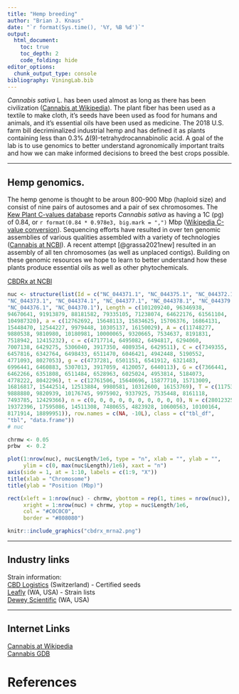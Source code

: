 ```yaml
---
title: "Hemp breeding"
author: "Brian J. Knaus"
date: "`r format(Sys.time(), '%Y, %B %d')`"
output:
  html_document:
    toc: true
    toc_depth: 2
    code_folding: hide
editor_options: 
  chunk_output_type: console
bibliography: ViningLab.bib
---
```



*Cannabis sativa* L. has been used almost as long as there has been civilization ([Cannabis at Wikipedia](https://en.wikipedia.org/wiki/Cannabis)).
The plant fiber has been used as a textile to make cloth, it's seeds have been used as food for humans and animals, and it's essential oils have been used as medicine.
The 2018 U.S. farm bill decriminalized industrial hemp and has defined it as plants containing less than 0.3% $\Delta$(9)-tetrahydrocannabinolic acid.
A goal of the lab is to use genomics to better understand agronomically important traits and how we can make informed decisions to breed the best crops possible. 


___


## Hemp genomics.


The hemp genome is thought to be aroun 800-900 Mbp (haploid size) and consist of nine pairs of autosomes and a pair of sex chromosomes.
The [Kew Plant C-values database](https://cvalues.science.kew.org/search/angiosperm) reports *Cannabis sativa* as having a 1C (pg) of 0.84, or `r format(0.84 * 0.978e3, big.mark = ",")` Mbp  ([Wikipedia C-value conversion](https://en.wikipedia.org/wiki/C-value)).
Sequencing efforts have resulted in over ten genomic assemblies of various qualities assembled with a variety of technologies ([Cannabis at NCBI](https://www.ncbi.nlm.nih.gov/search/all/?term=cannabis%20)).
A recent attempt [@grassa2021new] resulted in an assembly of all ten chromosomes (as well as unplaced contigs).
Building on these genomic resources we hope to learn to better understand how these plants produce essential oils as well as other phytochemicals.


[CBDRx at NCBI](https://www.ncbi.nlm.nih.gov/genome/11681?genome_assembly_id=897706)


```r
nuc <- structure(list(Id = c("NC_044371.1", "NC_044375.1", "NC_044372.1", 
"NC_044373.1", "NC_044374.1", "NC_044377.1", "NC_044378.1", "NC_044379.1", 
"NC_044376.1", "NC_044370.1"), Length = c(101209240, 96346938, 
94670641, 91913879, 88181582, 79335105, 71238074, 64622176, 61561104, 
104987320), a = c(12762692, 15648113, 15834625, 15706376, 16864131, 
15448470, 12544227, 9979448, 10305137, 16150029), A = c(11748277, 
9880538, 9810980, 10180981, 10000065, 9320665, 7534637, 8191831, 
7518942, 12415232), c = c(4717714, 6495082, 6494817, 6294060, 
7007138, 6429275, 5306040, 3917350, 4089354, 6429511), C = c(7349355, 
6457816, 6342764, 6498433, 6511470, 6046421, 4942448, 5190552, 
4771093, 8027053), g = c(4737281, 6501151, 6541912, 6321483, 
6996441, 6460883, 5307013, 3917059, 4120057, 6440113), G = c(7366441, 
6462266, 6351808, 6511484, 6528963, 6025024, 4953814, 5184073, 
4778222, 8042296), t = c(12761506, 15640696, 15877710, 15713009, 
16816817, 15442514, 12513884, 9980581, 10312600, 16153769), T = c(11753649, 
9888880, 9820939, 10176745, 9975902, 9337925, 7535448, 8161118, 
7493785, 12429366), n = c(0, 0, 0, 0, 0, 0, 0, 0, 0, 0), N = c(28012325, 
19372396, 17595086, 14511308, 7480655, 4823928, 10600563, 10100164, 
8171914, 18899951)), row.names = c(NA, -10L), class = c("tbl_df", 
"tbl", "data.frame"))
# nuc

```



```r

chrmw <- 0.05
prbw  <- 0.2

plot(1:nrow(nuc), nuc$Length/1e6, type = "n", xlab = "", ylab = "",
     ylim = c(0, max(nuc$Length)/1e6), xaxt = "n")
axis(side = 1, at = 1:10, labels = c(1:9, "X"))
title(xlab = "Chromosome")
title(ylab = "Position (Mbp)")

rect(xleft = 1:nrow(nuc) - chrmw, ybottom = rep(1, times = nrow(nuc)), 
     xright = 1:nrow(nuc) + chrmw, ytop = nuc$Length/1e6, 
     col = "#C0C0C0",
     border = "#808080")

```




```r
knitr::include_graphics("cbdrx_mrna2.png")
```




___

## Industry links


Strain information:    
[CBD Logistics](https://www.cbdlogistics.ch/en/14-certified-seeds-cbd-logistics) (Switzerland) - Certified seeds    
[Leafly](https://www.leafly.com/strains/lists) (WA, USA) - Strain lists    
[Dewey Scientific](https://www.deweyscientific.com/) (WA, USA)    

___

## Internet Links

[Cannabis at Wikipedia](https://en.wikipedia.org/wiki/Cannabis)    
[Cannabis GDB](https://gdb.supercann.net/index.php)    


# References

